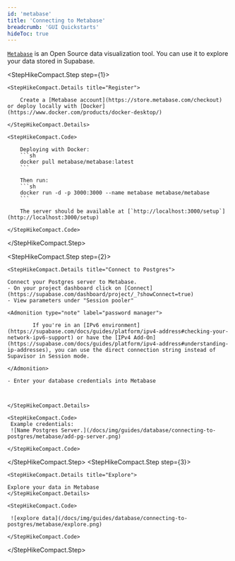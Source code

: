 ```yaml
---
id: 'metabase'
title: 'Connecting to Metabase'
breadcrumb: 'GUI Quickstarts'
hideToc: true
---
```


[`Metabase`](https://www.metabase.com/) is an Open Source data visualization tool. You can use it to explore your data stored in Supabase.

<StepHikeCompact>

  <StepHikeCompact.Step step={1}>

    <StepHikeCompact.Details title="Register">

        Create a [Metabase account](https://store.metabase.com/checkout) or deploy locally with [Docker](https://www.docker.com/products/docker-desktop/)

    </StepHikeCompact.Details>

    <StepHikeCompact.Code>

        Deploying with Docker:
        ```sh
        docker pull metabase/metabase:latest
        ```

        Then run:
        ```sh
        docker run -d -p 3000:3000 --name metabase metabase/metabase
        ```

        The server should be available at [`http://localhost:3000/setup`](http://localhost:3000/setup)

    </StepHikeCompact.Code>

  </StepHikeCompact.Step>

  <StepHikeCompact.Step step={2}>

    <StepHikeCompact.Details title="Connect to Postgres">

    Connect your Postgres server to Metabase.
    - On your project dashboard click on [Connect](https://supabase.com/dashboard/project/_?showConnect=true)
    - View parameters under "Session pooler"

    <Admonition type="note" label="password manager">

            If you're in an [IPv6 environment](https://supabase.com/docs/guides/platform/ipv4-address#checking-your-network-ipv6-support) or have the [IPv4 Add-On](https://supabase.com/docs/guides/platform/ipv4-address#understanding-ip-addresses), you can use the direct connection string instead of Supavisor in Session mode.

    </Admonition>

    - Enter your database credentials into Metabase



    </StepHikeCompact.Details>

    <StepHikeCompact.Code>
     Example credentials:
     ![Name Postgres Server.](/docs/img/guides/database/connecting-to-postgres/metabase/add-pg-server.png)

    </StepHikeCompact.Code>

  </StepHikeCompact.Step>
    <StepHikeCompact.Step step={3}>

    <StepHikeCompact.Details title="Explore">

    Explore your data in Metabase
    </StepHikeCompact.Details>

    <StepHikeCompact.Code>

     ![explore data](/docs/img/guides/database/connecting-to-postgres/metabase/explore.png)

    </StepHikeCompact.Code>

  </StepHikeCompact.Step>

</StepHikeCompact>
